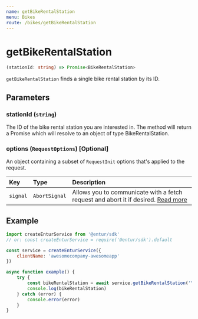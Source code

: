 ```yaml
---
name: getBikeRentalStation
menu: Bikes
route: /bikes/getBikeRentalStation
---
```


# getBikeRentalStation

```typescript
(stationId: string) => Promise<BikeRentalStation>
```

`getBikeRentalStation` finds a single bike rental station by its ID.

## Parameters

### stationId (`string`)
The ID of the bike rental station you are interested in. The method will return a Promise which will resolve to an object of type BikeRentalStation.

### options (`RequestOptions`) [Optional]
An object containing a subset of `RequestInit` options that's applied to the request.

| Key      | Type          | Description |
|:---------|:--------------|:------------|
| `signal` | `AbortSignal` | Allows you to communicate with a fetch request and abort it if desired. [Read more](https://developer.mozilla.org/en-US/docs/Web/API/AbortSignal) |

## Example

```javascript
import createEnturService from '@entur/sdk'
// or: const createEnturService = require('@entur/sdk').default

const service = createEnturService({
    clientName: 'awesomecompany-awesomeapp'
})

async function example() {
    try {
        const bikeRentalStation = await service.getBikeRentalStation('YBE:VehicleSharingParkingArea:368')
        console.log(bikeRentalStation)
    } catch (error) {
        console.error(error)
    }
}
```
